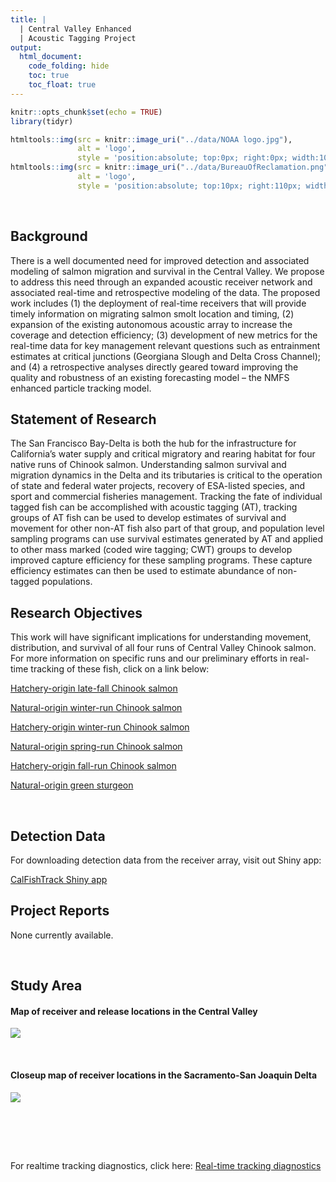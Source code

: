 ```yaml
---
title: |
  | Central Valley Enhanced
  | Acoustic Tagging Project
output:
  html_document:
    code_folding: hide
    toc: true
    toc_float: true
---
```

```r
knitr::opts_chunk$set(echo = TRUE)
library(tidyr)
```

```r
htmltools::img(src = knitr::image_uri("../data/NOAA logo.jpg"), 
               alt = 'logo', 
               style = 'position:absolute; top:0px; right:0px; width:100px;')
htmltools::img(src = knitr::image_uri("../data/BureauOfReclamation.png"), 
               alt = 'logo', 
               style = 'position:absolute; top:10px; right:110px; width:200px;')
```

<br/>


## Background

There is a well documented need for improved detection and associated modeling of salmon migration and survival in the Central Valley. We propose to address this need through an expanded acoustic receiver network and associated real-time and retrospective modeling of the data. The proposed work includes (1) the deployment of real-time receivers that will provide timely information on migrating salmon smolt location and timing, (2) expansion of the existing autonomous acoustic array to increase the coverage and detection efficiency; (3) development of new metrics for the real-time data for key management relevant questions such as entrainment estimates at critical junctions (Georgiana Slough and Delta Cross Channel); and (4) a retrospective analyses directly geared toward improving the quality and robustness of an existing forecasting model -- the NMFS enhanced particle tracking model.

## Statement of Research

The San Francisco Bay-Delta is both the hub for the infrastructure for California’s water supply and critical migratory and rearing habitat for four native runs of Chinook salmon. Understanding salmon survival and migration dynamics in the Delta and its tributaries is critical to the operation of state and federal water projects, recovery of ESA-listed species, and sport and commercial fisheries management. Tracking the fate of individual tagged fish can be accomplished with acoustic tagging (AT), tracking groups of AT fish can be used to develop estimates of survival and movement for other non-AT fish also part of that group, and population level sampling programs can use survival estimates generated by AT and applied to other mass marked (coded wire tagging; CWT) groups to develop improved capture efficiency for these sampling programs.  These capture efficiency estimates can then be used to estimate abundance of non-tagged populations. 

## Research Objectives 

This work will have significant implications for understanding movement, distribution, and survival of all four runs of Central Valley Chinook salmon. For more information on specific runs and our preliminary efforts in real-time tracking of these fish, click on a link below:

[Hatchery-origin late-fall Chinook salmon](https://calfishtrack.github.io/real-time/pageCHLF.html)

[Natural-origin winter-run Chinook salmon](https://calfishtrack.github.io/real-time/pageSRWR.html)

[Hatchery-origin winter-run Chinook salmon](https://calfishtrack.github.io/real-time/pageLSWR.html)

[Natural-origin spring-run Chinook salmon](https://calfishtrack.github.io/real-time/pageSRSR.html)

[Hatchery-origin fall-run Chinook salmon](https://calfishtrack.github.io/real-time/pageNHFR.html)

[Natural-origin green sturgeon](https://calfishtrack.github.io/real-time/pageSRGS.html)

<br />

## Detection Data

For downloading detection data from the receiver array, visit out Shiny app:

[CalFishTrack Shiny app](http://oceanview.pfeg.noaa.gov/shiny/FED/CalFishTrack/)

## Project Reports

None currently available.

<br />

## Study Area




#### Map of receiver and release locations in the Central Valley
![](../data/JSATS_Full.png)

<br />

#### Closeup map of receiver locations in the Sacramento-San Joaquin Delta

![](../data/JSATS_Delta.png)

<br />
<br />

<br />

For realtime tracking diagnostics, click here:
[Real-time tracking diagnostics](https://calfishtrack.github.io/real-time/pageREAL.html)
